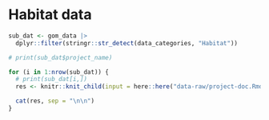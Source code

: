 
# Habitat data

```r
sub_dat <- gom_data |>
  dplyr::filter(stringr::str_detect(data_categories, "Habitat"))

# print(sub_dat$project_name)

for (i in 1:nrow(sub_dat)) {
  # print(sub_dat[i,])
  res <- knitr::knit_child(input = here::here("data-raw/project-doc.Rmd"), quiet = TRUE)

  cat(res, sep = "\n\n")
}
```
